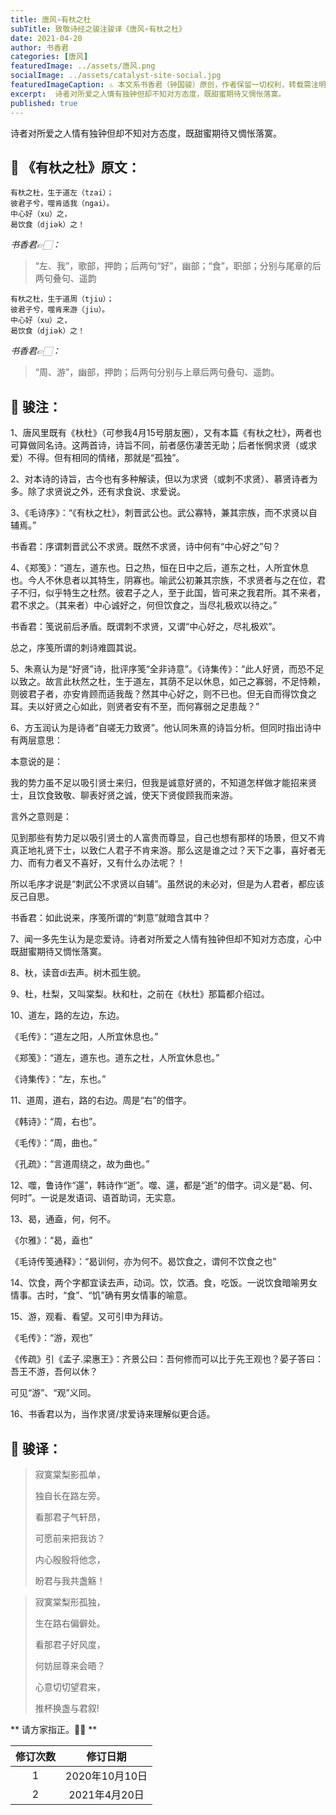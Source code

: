 ```yaml
---
title: 唐风∘有杕之杜
subTitle: 致敬诗经之骏注骏译《唐风∘有杕之杜》
date: 2021-04-20
author: 书香君
categories: [唐风]
featuredImage: ../assets/唐风.png
socialImage: ../assets/catalyst-site-social.jpg
featuredImageCaption: ⚠️️ 本文系书香君（钟国骏）原创，作者保留一切权利，转载需注明出处。
excerpt:  诗者对所爱之人情有独钟但却不知对方态度，既甜蜜期待又惆怅落寞。
published: true
---
```


诗者对所爱之人情有独钟但却不知对方态度，既甜蜜期待又惆怅落寞。

## 🌼 《有杕之杜》原文：

```
有杕之杜，生于道左（tzai）；
彼君子兮，噬肯适我（ngai）。
中心好（xu）之，
曷饮食（djiək）之！
```

*书香君👉🏻：*

> “左、我”，歌部，押韵；后两句“好”，幽部；“食”，职部；分别与尾章的后两句叠句、遥韵

```
有杕之杜，生于道周（tjiu）；
彼君子兮，噬肯来游（jiu）。
中心好（xu）之，
曷饮食（djiək）之！
```

*书香君👉🏻：*

> “周、游”，幽部，押韵；后两句分别与上章后两句叠句、遥韵。


## 🍁️ 骏注：

1、唐风里既有《杕杜》（可参我4月15号朋友圈），又有本篇《有杕之杜》，两者也可算做同名诗。这两首诗，诗旨不同，前者感伤凄苦无助；后者怅惘求贤（或求爱）不得。但有相同的情绪，那就是“孤独”。

2、对本诗的诗旨，古今也有多种解读，但以为求贤（或刺不求贤）、慕贤诗者为多。除了求贤说之外，还有求食说、求爱说。

3、《毛诗序》：“《有杕之杜》，刺晋武公也。武公寡特，兼其宗族，而不求贤以自辅焉。”

书香君：序谓刺晋武公不求贤。既然不求贤，诗中何有“中心好之”句？

4、《郑笺》：“道左，道东也。日之热，恒在日中之后，道东之杜，人所宜休息也。今人不休息者以其特生，阴寡也。喻武公初兼其宗族，不求贤者与之在位，君子不归，似乎特生之杜然。彼君子之人，至于此国，皆可来之我君所。其不来者，君不求之。（其来者）中心诚好之，何但饮食之，当尽礼极欢以待之。”

书香君：笺说前后矛盾。既谓刺不求贤，又谓“中心好之，尽礼极欢”。

总之，序笺所谓的刺诗难圆其说。

5、朱熹认为是“好贤”诗，批评序笺“全非诗意”。《诗集传》：“此人好贤，而恐不足以致之。故言此杕然之杜，生于道左，其荫不足以休息，如己之寡弱，不足恃赖，则彼君子者，亦安肯顾而适我哉？然其中心好之，则不已也。但无自而得饮食之耳。夫以好贤之心如此，则贤者安有不至，而何寡弱之足患哉？”

6、方玉润认为是诗者“自嗟无力致贤”。他认同朱熹的诗旨分析。但同时指出诗中有两层意思：

本意说的是：

我的势力虽不足以吸引贤士来归，但我是诚意好贤的，不知道怎样做才能招来贤士，且饮食致敬、聊表好贤之诚，使天下贤俊顾我而来游。

言外之意则是：

见到那些有势力足以吸引贤士的人富贵而尊显，自己也想有那样的场景，但又不肯真正地礼贤下士，以致仁人君子不肯来游。那么这是谁之过？天下之事，喜好者无力、而有力者又不喜好，又有什么办法呢？！

所以毛序才说是“刺武公不求贤以自辅”。虽然说的未必对，但是为人君者，都应该反己自思。

书香君：如此说来，序笺所谓的“刺意”就暗含其中？

7、闻一多先生认为是恋爱诗。诗者对所爱之人情有独钟但却不知对方态度，心中既甜蜜期待又惆怅落寞。

8、杕，读音di去声。树木孤生貌。

9、杜，杜梨，又叫棠梨。杕和杜，之前在《杕杜》那篇都介绍过。

10、道左，路的左边，东边。

《毛传》：“道左之阳，人所宜休息也。”

《郑笺》：“道左，道东也。道东之杜，人所宜休息也。”

《诗集传》：“左，东也。”

11、道周，道右，路的右边。周是“右”的借字。

《韩诗》：“周，右也”。

《毛传》：“周，曲也。”

《孔疏》：“言道周绕之，故为曲也。”

12、噬，鲁诗作“遾”，韩诗作“逝”。噬、遾，都是“逝”的借字。词义是“曷、何、何时”。一说是发语词、语首助词，无实意。

13、曷，通盍，何，何不。

《尔雅》：“曷，盍也”

《毛诗传笺通释》：“曷训何，亦为何不。曷饮食之，谓何不饮食之也”

14、饮食，两个字都宜读去声，动词。饮，饮酒。食，吃饭。一说饮食暗喻男女情事。古时，“食”、“饥”确有男女情事的喻意。

15、游，观看、看望。又可引申为拜访。

《毛传》：“游，观也”

《传疏》引《孟子.梁惠王》：齐景公曰：吾何修而可以比于先王观也？晏子答曰：吾王不游，吾何以休？

可见“游”、“观”义同。

16、书香君以为，当作求贤/求爱诗来理解似更合适。


## 🍁️ 骏译：


> 寂寞棠梨影孤单，
> 
> 独自长在路左旁。
> 
> 看那君子气轩昂，
> 
> 可愿前来把我访？
> 
> 内心殷殷将他念，
> 
> 盼君与我共盏觞！
> 

> 寂寞棠梨形孤独，
> 
> 生在路右偏僻处。
> 
> 看那君子好风度，
> 
> 何妨屈尊来会晤？
> 
> 心意切切望君来，
> 
> 推杯换盏与君叙!
> 



** 请方家指正。🙏🏻 **

| 修订次数      | 修订日期 |
|   :----: |    :----:   |
|  1   | 2020年10月10日       |
|  2   | 2021年4月20日       |

